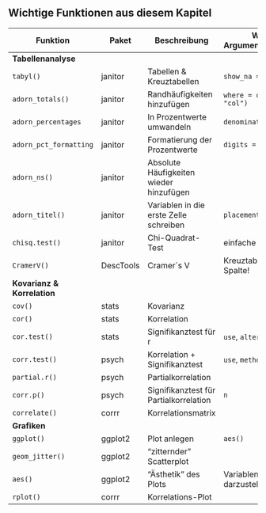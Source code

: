 ## Wichtige Funktionen aus diesem Kapitel {-}

| Funktion           | Paket        | Beschreibung                    | Wichtige Argumente/Bemerkung |
|--------------------|--------------|---------------------------------|-----------------------|
| **Tabellenanalyse**                                                                         |
|`tabyl()`           | janitor      | Tabellen & Kreuztabellen        | `show_na = FALSE`     |
|`adorn_totals()`    | janitor      | Randhäufigkeiten hinzufügen     | `where = c("row", "col")` |
|`adorn_percentages` | janitor      | In Prozentwerte umwandeln       | `denominator = "col"` |
|`adorn_pct_formatting`| janitor    | Formatierung der Prozentwerte   | `digits = n`          |
|`adorn_ns()`        | janitor      | Absolute Häufigkeiten wieder hinzufügen |               |
|`adorn_titel()`     | janitor      | Variablen in die erste Zelle schreiben  | `placement = "combined"` |
|`chisq.test()`      | janitor      | Chi-Quadrat-Test                | einfache Kreuztabelle |
|`CramerV()`         | DescTools    | Cramer´s V                      | Kreuztabelle ohne erste Spalte! |
| **Kovarianz & Korrelation**                                                   |
|`cov()`             | stats        | Kovarianz                       |                       |
|`cor()`             | stats        | Korrelation                     |                       |
|`cor.test()`        | stats        | Signifikanztest für r           | `use`, `alternative`  |
|`corr.test()`       | psych        | Korrelation + Signifikanztest   | `use`, `method`       |
|`partial.r()`       | psych        | Partialkorrelation              |                       |
|`corr.p()`          | psych        | Signifikanztest für Partialkorrelation   | `n`                   |
|`correlate()`       | corrr        | Korrelationsmatrix              |                       |
| **Grafiken**                                                                                |
|`ggplot()`          | ggplot2      | Plot anlegen                    | `aes()`               |
|`geom_jitter()`     | ggplot2      | "zitternder" Scatterplot        |                       |
|`aes()`             | ggplot2      | "Ästhetik" des Plots            | Variablen, die im Plot darzustellen sind |
|`rplot()`           | corrr        | Korrelations-Plot               |                       |
